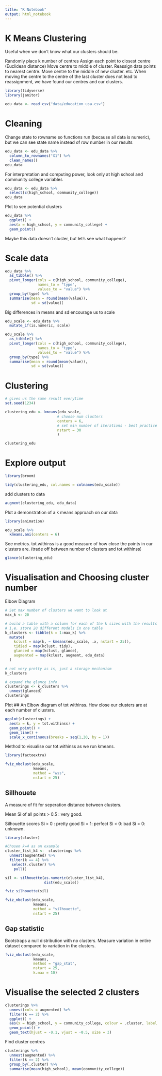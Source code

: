```yaml
---
title: "R Notebook"
output: html_notebook
---
```

# K Means Clustering
Useful when we don't know what our clusters should be.

Randomly place k number of centres
Assign each point to closest centre (Euclidean distance)
Move centre to middle of cluster.
Reassign data points to nearest centre.
Move centre to the middle of new cluster.
etc.
When moving the centre to the centre of the last cluster does not lead to reassignment, we have found our centres and our clusters.

```r
library(tidyverse)
library(janitor)

edu_data <- read_csv("data/education_usa.csv")
```
# Cleaning
Change state to rowname so functions run (because all data is numeric), but we can see state name instead of row number in our results
```r
edu_data <- edu_data %>% 
  column_to_rownames("X1") %>% 
  clean_names()
edu_data
```

For interpretation and computing power, look only at high school and community college variables
```r
edu_data <- edu_data %>% 
  select(c(high_school, community_college))
edu_data
```

Plot to see potential clusters
```r
edu_data %>% 
  ggplot() +
  aes(x = high_school, y = community_college) +
  geom_point()
```
Maybe this data doesn't cluster, but let's see what happens?

# Scale data
```r
edu_data %>% 
  as_tibble() %>% 
  pivot_longer(cols = c(high_school, community_college),
               names_to = "type",
               values_to = "value") %>% 
  group_by(type) %>% 
  summarise(mean = round(mean(value)),
            sd = sd(value))
```

Big differences in means and sd encourage us to scale

```r
edu_scale <- edu_data %>% 
  mutate_if(is.numeric, scale)

edu_scale %>% 
  as_tibble() %>% 
  pivot_longer(cols = c(high_school, community_college),
               names_to = "type",
               values_to = "value") %>% 
  group_by(type) %>% 
  summarise(mean = round(mean(value)),
            sd = sd(value))
```

# Clustering
```r
# gives us the same result everytime
set.seed(1234)
```

```r
clustering_edu <- kmeans(edu_scale,
                        # choose num clusters
                        centers = 6,
                        # set min number of iterations - best practice
                        nstart = 30
                        )

clustering_edu
```

# Explore output
```r
library(broom)

tidy(clustering_edu, col.names = colnames(edu_scale))
```
add clusters to data
```r
augment(clustering_edu, edu_data)
```

Plot a demonstration of a k means approach on our data
```r
library(animation)

edu_scale %>% 
  kmeans.ani(centers = 6)
```

See metrics. tot.withinss is a good measure of how close the points in our clusters are. (trade off between number of clusters and tot.withinss)
```r
glance(clustering_edu)
```

# Visualisation and Choosing cluster number

Elbow Diagram
```r
# Set max number of clusters we want to look at 
max_k <- 20 

# build a table with a column for each of the k sizes with the results for clustering, the tidy, the glance and the augment.
# i.e. store 20 different models in one table
k_clusters <- tibble(k = 1:max_k) %>%
  mutate(
    kclust = map(k, ~ kmeans(edu_scale, .x, nstart = 25)), 
    tidied = map(kclust, tidy),
    glanced = map(kclust, glance),
    augmented = map(kclust, augment, edu_data)
  )

# not very pretty as is, just a storage mechanism
k_clusters
```

```r
# expand the glance info.
clusterings <- k_clusters %>% 
  unnest(glanced)
clusterings
```

Plot
## An Elbow diagram of tot withinss.
How close our clusters are at each number of clusters.
```r
ggplot(clusterings) +
  aes(x = k, y = tot.withinss) +
  geom_point() +
  geom_line() +
  scale_x_continuous(breaks = seq(1,20, by = 1))
```

Method to visualise our tot.withinss as we run kmeans.
```r
library(factoextra)

fviz_nbclust(edu_scale,
             kmeans,
             method = "wss",
             nstart = 25)
```

## Sillhouete
A measure of fit for seperation distance between clusters.

Mean Si of all points > 0.5 : very good.

Silhouette scores
Si > 0 : pretty good
Si = 1: perfect
Si < 0: bad
Si = 0: unknown.

```r
library(cluster)

#Chosen k=4 as an example 
cluster_list_k4 <-  clusterings %>% 
  unnest(augmented) %>%
  filter(k == 4) %>%
   select(.cluster) %>%
    pull()

sil <- silhouette(as.numeric(cluster_list_k4), 
                  dist(edu_scale))

fviz_silhouette(sil)
```

```r
fviz_nbclust(edu_scale,
             kmeans,
             method = "silhouette",
             nstart = 25)
```

## Gap statistic
Bootstraps a null distribution with no clusters. Measure variation in entire dataset compared to variation in the clusters.
```r
fviz_nbclust(edu_scale,
             kmeans,
             method = "gap_stat",
             nstart = 25,
             k.max = 10)
```

# Visualise the selected 2 clusters

```r
clusterings %>% 
  unnest(cols = augmented) %>% 
  filter(k == 2) %>% 
  ggplot() +
  aes(x = high_school, y = community_college, colour = .cluster, label = .rownames) +
  geom_point() +
  geom_text(hjust = -0.1, vjust = -0.5, size = 3)
```

Find cluster centres
```r
clusterings %>% 
  unnest(augmented) %>% 
  filter(k == 2) %>% 
  group_by(.cluster) %>% 
  summarise(mean(high_school), mean(community_college))
```

